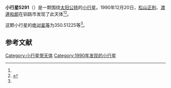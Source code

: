 {{Infobox planet
| bgcolour = #FFFFC0
| name = 5291 Yuuko
| symbol = 
| image = 
| caption = 
| discovery = yes
| discovery_ref = 
| discoverer = [[松山正則|松山正則]]、[[渡邊和郎|渡邊和郎]]
| discovery_site = [[钏路市|钏路市]] 
| discovered = 1990年12月20日
| designations = yes
| mp_name = 
| named_after = 
| alt_names = 1990 YT/ 1961 BB / 1969 JC / 1982 XM1 / 1984 FE1 / 1989 SB10
| mp_category = [[主带小行星|主带小行星]]
| orbit_ref = <ref name="a">[http://ssd.jpl.nasa.gov/sbdb.cgi?sstr=5291 5291 Yuuko] {{Wayback|url=http://ssd.jpl.nasa.gov/sbdb.cgi?sstr=5291 |date=20210813105752 }}，小行星數據庫瀏覽器（JPL Small-Body Database Browser）－[[美国国家航空航天局|美国国家航空航天局]]喷气推进实验室</ref>
| epoch = 2456400.5 (2013年4月18日更新)
| aphelion = {{convert|2.8016264|AU|km|3|abbr=on|lk=out}}
| perihelion = {{convert|2.0431630|AU|km|3|abbr=on}}
| semimajor = {{convert|2.4223947|AU|km|3|abbr=on}}
| eccentricity = 0.1565524
| period = 1377.100968 [[日|日]]<br />3.77[[儒略年|儒略年]]
| avg_speed = 
| inclination = 2.04890
| asc_node = 209.51779
| mean_anomaly = 
| arg_peri = 350.51225
| satellites = 
| physical_characteristics = yes
| dimensions = 
| mass = 
| density = 
| surface_grav = 
| escape_velocity = 
| sidereal_day = 
| axial_tilt = 
| pole_ecliptic_lat = 
| pole_ecliptic_lon = 
| albedo = 
| temperatures= 
| temp_name1 = 
| mean_temp_1 = 
| max_temp_1 = 
| temp_name2 = 
| max_temp_2 = 
| spectral_type = 
| abs_magnitude = 350.51225
}}

'''小行星5291'''（{{lang-en|5291 Yuuko}}）是一颗围绕[[太阳|太阳]][[公转|公转]]的[[小行星|小行星]]。1990年12月20日，[[松山正則|松山正則]]、[[渡邊和郎|渡邊和郎]]在钏路市发现了此天体<ref name="a" /><ref>{{cite news|title=小行星列表|url=http://cfa-www.harvard.edu/iau/lists/NumberedMPs.txt|accessdate=2013-07-08|newspaper=哈佛大学|archive-date=2008-05-17|archive-url=https://web.archive.org/web/20080517010638/http://cfa-www.harvard.edu/iau/lists/NumberedMPs.txt|dead-url=no}}</ref>。

这颗小行星的[[绝对星等|绝对星等]]为350.51225等<ref name="a" />。

==参考文献==
{{reflist}}
{{Minor Planet Number|[[小行星5290|小行星5290]]|[[小行星5292|小行星5292]]}}

{{小天体}}

[[Category:小行星带天体|Category:小行星带天体]]
[[Category:1990年发现的小行星|Category:1990年发现的小行星]]


{{asteroid-stub}}